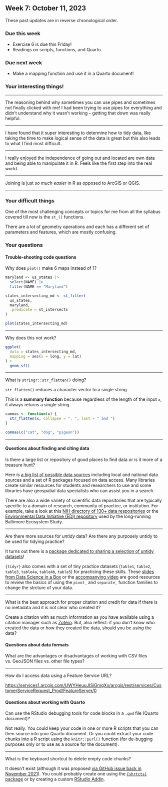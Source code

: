 ## Week 7: October 11, 2023

These past updates are in reverse chronological order.

### Due this week

* Exercise 6 is due this Friday!
* Readings on scripts, functions, and Quarto. 

### Due next week

* Make a mapping function and use it in a Quarto document!

### Your interesting things!

----

The reasoning behind why sometimes you can use pipes and sometimes not finally clicked with me! I had been trying to use pipes for everything and didn't understand why it wasn't working -- getting that down was really helpful.

----

I have found that it super interesting to determine how to tidy data, like taking the time to make logical sense of the data is great but this also leads to what I find most difficult.

----

I really enjoyed the independence of going out and located are own data and being able to manipulate it in R. Feels like the first step into the real world.

----

Joining is just *so much easier* in R as opposed to ArcGIS or QGIS.

----

### Your difficult things

One of the most challenging concepts or topics for me from all the syllabus covered till now is the `st_()` functions.

There are a lot of geometry operations and each has a different set of parameters and features, which are mostly confusing.

### Your questions

#### Trouble-shooting code questions

Why does `plot()` make 6 maps instead of 1?

```r
maryland <- us_states |>
  select(NAME) |>
  filter(NAME == "Maryland")

states_intersecting_md <- st_filter(
  us_states,
  maryland,
  .predicate = st_intersects
)

plot(states_intersecting_md)
```

----

Why does this not work?

```r
ggplot(
  data = states_intersecting_md,
  mapping = aes(x = long, y = lat)
) +
  geom_sf()
```

----

What is `stringr::str_flatten()` doing?

`str_flatten()` reduces a character vector to a single string.

This is a **summary function** because regardless of the length of the input `x`, it always returns a single string.

```r
commas <- function(x) {
  str_flatten(x, collapse = ", ", last = " and ")
}

commas(c("cat", "dog", "pigeon"))
```

----

#### Questions about finding and citing data

Is there a large list or repository of good places to find data or is it more of a treasure hunt?

Here is [a big list of possible data sources](https://bldgspatialdata.github.io/website/resources/data-sources.html) including local and national data sources and a set of R packages focused on data access. Many libraries create similar resources for students and researchers to use and some libraries have geospatial data specialists who can assist you in a search.

There are also a wide variety of scientific data repositories that are typically specific to a domain of research, community of practice, or institution. For example, take a look at this [NIH directory of 130+ data respositories](https://sharing.nih.gov/data-management-and-sharing-policy/sharing-scientific-data/repositories-for-sharing-scientific-data) or the [Environmental Data Initiative (EDI) repository](https://edirepository.org/) used by the long-running Baltimore Ecosystem Study.

---

Are there more sources for *untidy* data? Are there any purposely untidy to be used for tidying practice?

It turns out there is a [package dedicated to sharing a selection of untidy datasets](https://github.com/kwstat/untidydata2)!

`{tidyr}` also comes with a set of tiny practice datasets (`table1`, `table2`, `table3`, `table4a`, `table4b`, `table5`) for practicing these skills. These [slides from Data Science in a Box](https://datasciencebox.org/course-materials/_slides/u2-d09-tidying/u2-d09-tidying#1) or the [accompanying video](https://www.youtube.com/watch?v=x3KM5uxaFdI) are good resources to review the basics of using the `pivot_` and `separate_` function families to change the strcture of your data.

----

What is the best approach for proper citation and credit for data if there is no metadata and it is not clear who created it?

Create a citation with as much information as you have available using a citation manager such as [Zotero](https://www.zotero.org/). But, also reflect: if you don't know who created the data or how they created the data, should you be *using* the data?

#### Questions about data formats

What are the advantages or disadvantages of working with CSV files vs. GeoJSON files vs. other file types?

----

How do I access data using a Feature Service URL?

<https://services1.arcgis.com/UWYHeuuJISiGmgXx/arcgis/rest/services/CustomerServiceRequest_Prod/FeatureServer/0>

#### Questions about working with Quarto


Can use the RStudio debugging tools for code blocks in a `.qmd` file (Quarto document)?

Not really. You could keep your code in one or more R scripts that you can then source into your Quarto document. Or you could extract your code chunks into a R script using the `knitr::purl()` function (for de-bugging purposes only or to use as a source for the document).

----

What is the keyboard shortcut to delete empty code chunks?

It doesn't exist (although it was proposed [via GitHub issue back in November 2021](https://github.com/rstudio/rstudio/issues/10147)). You could probably create one using the [`{shrtcts}` package](https://pkg.garrickadenbuie.com/shrtcts/) or by creating a custom [RStudio Addin](https://rstudio.github.io/rstudioaddins/).

